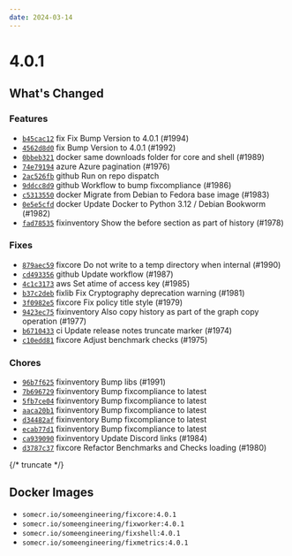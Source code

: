 ```yaml
---
date: 2024-03-14
---
```


# 4.0.1

## What's Changed

### Features

- [`b45cac12`](https://github.com/someengineering/fixinventory/commit/b45cac12) <span class="badge badge--secondary">fix</span> Fix Bump Version to 4.0.1 (#1994)
- [`4562d8d0`](https://github.com/someengineering/fixinventory/commit/4562d8d0) <span class="badge badge--secondary">fix</span> Bump Version to 4.0.1 (#1992)
- [`0bbeb321`](https://github.com/someengineering/fixinventory/commit/0bbeb321) <span class="badge badge--secondary">docker</span> same downloads folder for core and shell (#1989)
- [`74e79194`](https://github.com/someengineering/fixinventory/commit/74e79194) <span class="badge badge--secondary">azure</span> Azure pagination (#1976)
- [`2ac526fb`](https://github.com/someengineering/fixinventory/commit/2ac526fb) <span class="badge badge--secondary">github</span> Run on repo dispatch
- [`9ddcc8d9`](https://github.com/someengineering/fixinventory/commit/9ddcc8d9) <span class="badge badge--secondary">github</span> Workflow to bump fixcompliance (#1986)
- [`c5313550`](https://github.com/someengineering/fixinventory/commit/c5313550) <span class="badge badge--secondary">docker</span> Migrate from Debian to Fedora base image (#1983)
- [`0e5e5cfd`](https://github.com/someengineering/fixinventory/commit/0e5e5cfd) <span class="badge badge--secondary">docker</span> Update Docker to Python 3.12 / Debian Bookworm (#1982)
- [`fad78535`](https://github.com/someengineering/fixinventory/commit/fad78535) <span class="badge badge--secondary">fixinventory</span> Show the before section as part of history (#1978)

### Fixes

- [`879aec59`](https://github.com/someengineering/fixinventory/commit/879aec59) <span class="badge badge--secondary">fixcore</span> Do not write to a temp directory when internal (#1990)
- [`cd493356`](https://github.com/someengineering/fixinventory/commit/cd493356) <span class="badge badge--secondary">github</span> Update workflow (#1987)
- [`4c1c3173`](https://github.com/someengineering/fixinventory/commit/4c1c3173) <span class="badge badge--secondary">aws</span> Set atime of access key (#1985)
- [`b37c2deb`](https://github.com/someengineering/fixinventory/commit/b37c2deb) <span class="badge badge--secondary">fixlib</span> Fix Cryptography deprecation warning (#1981)
- [`3f0982e5`](https://github.com/someengineering/fixinventory/commit/3f0982e5) <span class="badge badge--secondary">fixcore</span> Fix policy title style (#1979)
- [`9423ec75`](https://github.com/someengineering/fixinventory/commit/9423ec75) <span class="badge badge--secondary">fixinventory</span> Also copy history as part of the graph copy operation (#1977)
- [`b6710433`](https://github.com/someengineering/fixinventory/commit/b6710433) <span class="badge badge--secondary">ci</span> Update release notes truncate marker (#1974)
- [`c10edd81`](https://github.com/someengineering/fixinventory/commit/c10edd81) <span class="badge badge--secondary">fixcore</span> Adjust benchmark checks (#1975)

### Chores

- [`96b7f625`](https://github.com/someengineering/fixinventory/commit/96b7f625) <span class="badge badge--secondary">fixinventory</span> Bump libs (#1991)
- [`7b696729`](https://github.com/someengineering/fixinventory/commit/7b696729) <span class="badge badge--secondary">fixinventory</span> Bump fixcompliance to latest
- [`5fb7ce04`](https://github.com/someengineering/fixinventory/commit/5fb7ce04) <span class="badge badge--secondary">fixinventory</span> Bump fixcompliance to latest
- [`aaca20b1`](https://github.com/someengineering/fixinventory/commit/aaca20b1) <span class="badge badge--secondary">fixinventory</span> Bump fixcompliance to latest
- [`d34482af`](https://github.com/someengineering/fixinventory/commit/d34482af) <span class="badge badge--secondary">fixinventory</span> Bump fixcompliance to latest
- [`ecab77d1`](https://github.com/someengineering/fixinventory/commit/ecab77d1) <span class="badge badge--secondary">fixinventory</span> Bump fixcompliance to latest
- [`ca939090`](https://github.com/someengineering/fixinventory/commit/ca939090) <span class="badge badge--secondary">fixinventory</span> Update Discord links (#1984)
- [`d3787c37`](https://github.com/someengineering/fixinventory/commit/d3787c37) <span class="badge badge--secondary">fixcore</span> Refactor Benchmarks and Checks loading (#1980)

{/* truncate */}

## Docker Images

- `somecr.io/someengineering/fixcore:4.0.1`
- `somecr.io/someengineering/fixworker:4.0.1`
- `somecr.io/someengineering/fixshell:4.0.1`
- `somecr.io/someengineering/fixmetrics:4.0.1`
